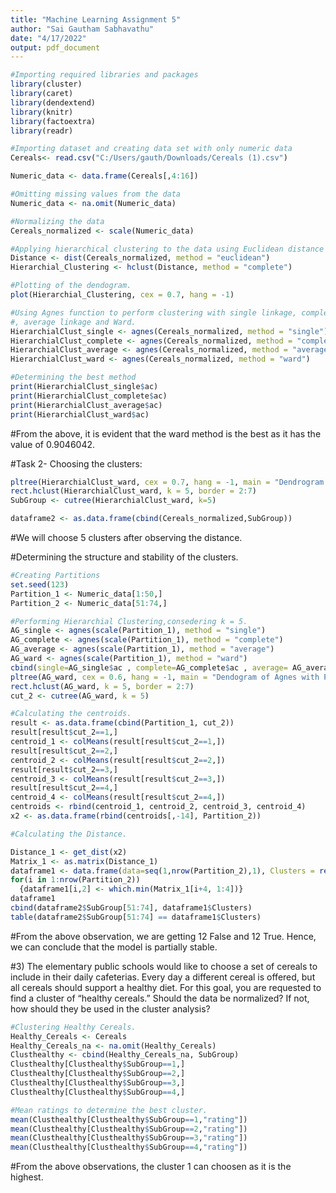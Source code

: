 ---
title: "Machine Learning Assignment 5"
author: "Sai Gautham Sabhavathu"
date: "4/17/2022"
output: pdf_document
---

```{r}
#Importing required libraries and packages
library(cluster)
library(caret)
library(dendextend)
library(knitr)
library(factoextra)
library(readr)
```



```{r}

#Importing dataset and creating data set with only numeric data
Cereals<- read.csv("C:/Users/gauth/Downloads/Cereals (1).csv")

Numeric_data <- data.frame(Cereals[,4:16])
```


```{r}
#Omitting missing values from the data
Numeric_data <- na.omit(Numeric_data)
```


```{r}
#Normalizing the data
Cereals_normalized <- scale(Numeric_data)
```



```{r}
#Applying hierarchical clustering to the data using Euclidean distance method to the normalized data.
Distance <- dist(Cereals_normalized, method = "euclidean")
Hierarchial_Clustering <- hclust(Distance, method = "complete")
```



```{r}
#Plotting of the dendogram.
plot(Hierarchial_Clustering, cex = 0.7, hang = -1)
```



```{r}
#Using Agnes function to perform clustering with single linkage, complete linkage
#, average linkage and Ward.
HierarchialClust_single <- agnes(Cereals_normalized, method = "single")
HierarchialClust_complete <- agnes(Cereals_normalized, method = "complete")
HierarchialClust_average <- agnes(Cereals_normalized, method = "average")
HierarchialClust_ward <- agnes(Cereals_normalized, method = "ward")
```



```{r}
#Determining the best method
print(HierarchialClust_single$ac)
print(HierarchialClust_complete$ac)
print(HierarchialClust_average$ac)
print(HierarchialClust_ward$ac)
```

#From the above, it is evident that the ward method is the best as it has the value of 0.9046042.


#Task 2-  Choosing the clusters:


```{r}
pltree(HierarchialClust_ward, cex = 0.7, hang = -1, main = "Dendrogram of agnes (Using Ward)")
rect.hclust(HierarchialClust_ward, k = 5, border = 2:7)
SubGroup <- cutree(HierarchialClust_ward, k=5)

dataframe2 <- as.data.frame(cbind(Cereals_normalized,SubGroup))
```

#We will choose 5 clusters after observing the distance.

#Determining the structure and stability of the clusters. 



```{r}
#Creating Partitions
set.seed(123)
Partition_1 <- Numeric_data[1:50,]
Partition_2 <- Numeric_data[51:74,]
```



```{r}
#Performing Hierarchial Clustering,consedering k = 5.
AG_single <- agnes(scale(Partition_1), method = "single")
AG_complete <- agnes(scale(Partition_1), method = "complete")
AG_average <- agnes(scale(Partition_1), method = "average")
AG_ward <- agnes(scale(Partition_1), method = "ward")
cbind(single=AG_single$ac , complete=AG_complete$ac , average= AG_average$ac , ward= AG_ward$ac)
pltree(AG_ward, cex = 0.6, hang = -1, main = "Dendogram of Agnes with Partitioned Data (Using Ward)")
rect.hclust(AG_ward, k = 5, border = 2:7)
cut_2 <- cutree(AG_ward, k = 5)
```



```{r}
#Calculating the centroids.
result <- as.data.frame(cbind(Partition_1, cut_2))
result[result$cut_2==1,]
centroid_1 <- colMeans(result[result$cut_2==1,])
result[result$cut_2==2,]
centroid_2 <- colMeans(result[result$cut_2==2,])
result[result$cut_2==3,]
centroid_3 <- colMeans(result[result$cut_2==3,])
result[result$cut_2==4,]
centroid_4 <- colMeans(result[result$cut_2==4,])
centroids <- rbind(centroid_1, centroid_2, centroid_3, centroid_4)
x2 <- as.data.frame(rbind(centroids[,-14], Partition_2))
```

```{r}

#Calculating the Distance.

Distance_1 <- get_dist(x2)
Matrix_1 <- as.matrix(Distance_1)
dataframe1 <- data.frame(data=seq(1,nrow(Partition_2),1), Clusters = rep(0,nrow(Partition_2)))
for(i in 1:nrow(Partition_2)) 
  {dataframe1[i,2] <- which.min(Matrix_1[i+4, 1:4])}
dataframe1
cbind(dataframe2$SubGroup[51:74], dataframe1$Clusters)
table(dataframe2$SubGroup[51:74] == dataframe1$Clusters)
```
#From the above observation, we are getting 12 False and 12 True. Hence, we can conclude that the model is partially stable.

#3) The elementary public schools would like to choose a set of cereals to include in their daily cafeterias. Every day a different cereal is offered, but all cereals should support a healthy diet. For this goal, you are requested to find a cluster of “healthy cereals.” Should the data be normalized? If not, how should they be used in the cluster analysis?



```{r}
#Clustering Healthy Cereals.
Healthy_Cereals <- Cereals
Healthy_Cereals_na <- na.omit(Healthy_Cereals)
Clusthealthy <- cbind(Healthy_Cereals_na, SubGroup)
Clusthealthy[Clusthealthy$SubGroup==1,]
Clusthealthy[Clusthealthy$SubGroup==2,]
Clusthealthy[Clusthealthy$SubGroup==3,]
Clusthealthy[Clusthealthy$SubGroup==4,]
```



```{r}
#Mean ratings to determine the best cluster.
mean(Clusthealthy[Clusthealthy$SubGroup==1,"rating"])
mean(Clusthealthy[Clusthealthy$SubGroup==2,"rating"])
mean(Clusthealthy[Clusthealthy$SubGroup==3,"rating"])
mean(Clusthealthy[Clusthealthy$SubGroup==4,"rating"])
```


#From the above observations, the cluster 1 can choosen as it is the highest.